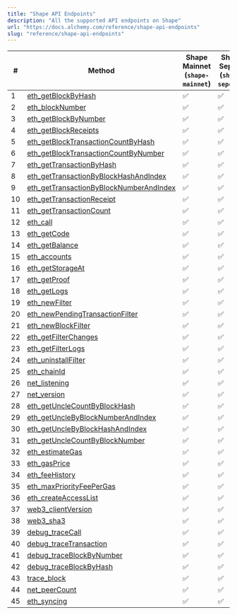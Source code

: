 ```yaml
---
title: "Shape API Endpoints"
description: "All the supported API endpoints on Shape"
url: "https://docs.alchemy.com/reference/shape-api-endpoints"
slug: "reference/shape-api-endpoints"
---
```


| #  | Method                                                                                         | **Shape Mainnet** (`shape-mainnet`) | **Shape Sepolia** (`shape-sepolia`) |
| -- | ---------------------------------------------------------------------------------------------- | ----------------------------------- | ----------------------------------- |
| 1  | [eth\_getBlockByHash](/reference/eth-getblockbyhash)                                           | ✅                                   | ✅                                   |
| 2  | [eth\_blockNumber](/reference/eth-blocknumber)                                                 | ✅                                   | ✅                                   |
| 3  | [eth\_getBlockByNumber](/reference/eth-getblockbynumber)                                       | ✅                                   | ✅                                   |
| 4  | [eth\_getBlockReceipts](/reference/eth-getblockreceipts)                                       | ✅                                   | ✅                                   |
| 5  | [eth\_getBlockTransactionCountByHash](/reference/eth-getblocktransactioncountbyhash)           | ✅                                   | ✅                                   |
| 6  | [eth\_getBlockTransactionCountByNumber](/reference/eth-getblocktransactioncountbynumber)       | ✅                                   | ✅                                   |
| 7  | [eth\_getTransactionByHash](/reference/eth-gettransactionbyhash)                               | ✅                                   | ✅                                   |
| 8  | [eth\_getTransactionByBlockHashAndIndex](/reference/eth-gettransactionbyblockhashandindex)     | ✅                                   | ✅                                   |
| 9  | [eth\_getTransactionByBlockNumberAndIndex](/reference/eth-gettransactionbyblocknumberandindex) | ✅                                   | ✅                                   |
| 10 | [eth\_getTransactionReceipt](/reference/eth-gettransactionreceipt)                             | ✅                                   | ✅                                   |
| 11 | [eth\_getTransactionCount](/reference/eth-gettransactioncount)                                 | ✅                                   | ✅                                   |
| 12 | [eth\_call](/reference/eth-call)                                                               | ✅                                   | ✅                                   |
| 13 | [eth\_getCode](/reference/eth-getcode)                                                         | ✅                                   | ✅                                   |
| 14 | [eth\_getBalance](/reference/eth-getbalance)                                                   | ✅                                   | ✅                                   |
| 15 | [eth\_accounts](/reference/eth-accounts)                                                       | ✅                                   | ✅                                   |
| 16 | [eth\_getStorageAt](/reference/eth-getstorageat)                                               | ✅                                   | ✅                                   |
| 17 | [eth\_getProof](/reference/eth-getproof)                                                       | ✅                                   | ✅                                   |
| 18 | [eth\_getLogs](/reference/eth-getlogs)                                                         | ✅                                   | ✅                                   |
| 19 | [eth\_newFilter](/reference/eth-newfilter)                                                     | ✅                                   | ✅                                   |
| 20 | [eth\_newPendingTransactionFilter](/reference/eth-newpendingtransactionfilter)                 | ✅                                   | ✅                                   |
| 21 | [eth\_newBlockFilter](/reference/eth-newblockfilter)                                           | ✅                                   | ✅                                   |
| 22 | [eth\_getFilterChanges](/reference/eth-getfilterchanges)                                       | ✅                                   | ✅                                   |
| 23 | [eth\_getFilterLogs](/reference/eth-getfilterlogs)                                             | ✅                                   | ✅                                   |
| 24 | [eth\_uninstallFilter](/reference/eth-uninstallfilter)                                         | ✅                                   | ✅                                   |
| 25 | [eth\_chainId](/reference/eth-chainid)                                                         | ✅                                   | ✅                                   |
| 26 | [net\_listening](/reference/net-listening)                                                     | ✅                                   | ✅                                   |
| 27 | [net\_version](/reference/net-version)                                                         | ✅                                   | ✅                                   |
| 28 | [eth\_getUncleCountByBlockHash](/reference/eth-getunclecountbyblockhash)                       | ✅                                   | ✅                                   |
| 29 | [eth\_getUncleByBlockNumberAndIndex](/reference/eth-getunclebyblocknumberandindex)             | ✅                                   | ✅                                   |
| 30 | [eth\_getUncleByBlockHashAndIndex](/reference/eth-getunclebyblockhashandindex)                 | ✅                                   | ✅                                   |
| 31 | [eth\_getUncleCountByBlockNumber](/reference/eth-getunclecountbyblocknumber)                   | ✅                                   | ✅                                   |
| 32 | [eth\_estimateGas](/reference/eth-estimategas)                                                 | ✅                                   | ✅                                   |
| 33 | [eth\_gasPrice](/reference/eth-gasprice)                                                       | ✅                                   | ✅                                   |
| 34 | [eth\_feeHistory](/reference/eth-feehistory)                                                   | ✅                                   | ✅                                   |
| 35 | [eth\_maxPriorityFeePerGas](/reference/eth-maxpriorityfeepergas)                               | ✅                                   | ✅                                   |
| 36 | [eth\_createAccessList](/reference/eth-createaccesslist)                                       | ✅                                   | ✅                                   |
| 37 | [web3\_clientVersion](/reference/web3-clientversion)                                           | ✅                                   | ✅                                   |
| 38 | [web3\_sha3](/reference/web3-sha3)                                                             | ✅                                   | ✅                                   |
| 39 | [debug\_traceCall](/reference/debug-tracecall)                                                 | ✅                                   | ✅                                   |
| 40 | [debug\_traceTransaction](/reference/debug-tracetransaction)                                   | ✅                                   | ✅                                   |
| 41 | [debug\_traceBlockByNumber](/reference/debug-traceblockbynumber)                               | ✅                                   | ✅                                   |
| 42 | [debug\_traceBlockByHash](/reference/debug-traceblockbyhash)                                   | ✅                                   | ✅                                   |
| 43 | [trace\_block](/reference/trace-block)                                                         | ✅                                   | ✅                                   |
| 44 | [net\_peerCount](/reference/net-peercount)                                                     | ✅                                   | ✅                                   |
| 45 | [eth\_syncing](/reference/eth-syncing)                                                         | ✅                                   | ✅                                   |

